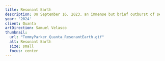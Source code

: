 ```yaml
---
title: Resonant Earth
description: On September 16, 2023, an immense but brief outburst of seismic energy was soon followed by a long hum that made the world ring for nine days straight. Finding its cause took 68 scientists and an assist by the Danish military.
year: '2024'
client: Quanta
artDirection: Samuel Velasco
thumbnail:
  url: "TommyParker_Quanta_ResonantEarth.gif"
  alt: Resonant Earth
  size: small
  focus: center
---
```


<div class="video-container">
  <mux-player
    playback-id="9Vg4mDvYFPmmubjU8u9rwuLAOnvr00rqdeDUDK6GAqnY"
    stream-type="on-demand"
    min-resolution="1080p"
    autoplay
    loop
    muted
  />
</div>